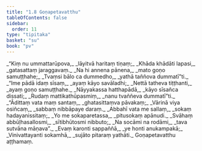 ```yaml
---
title: "1.8 Goṇapetavatthu"
tableOfContents: false
sidebar:
  order: 11
type: "tipitaka"
basket: "su"
book: "pv"
---
```



<DynamicBreadcrumb />

<Division number="46" book="pv" bookNo="19" page="132">

<Paragraph number="54" type="verses" book="pv">
_“Kiṃ nu ummattarūpova,_  
_lāyitvā haritaṃ tiṇaṃ;_  
_Khāda khādāti lapasi,_  
_gatasattaṃ jaraggavaṃ._  

</Paragraph>

</Division>
<Division number="47" book="pv" bookNo="19" page="132">

<Paragraph number="55" type="verses" book="pv">
_Na hi annena pānena,_  
_mato goṇo samuṭṭhahe;_  
_Tvaṃsi bālo ca dummedho,_  
_yathā taññova dummatī”ti._  

</Paragraph>

</Division>
<Division number="48" book="pv" bookNo="19" page="132">

<Paragraph number="56" type="verses" book="pv">
_“Ime pādā idaṃ sīsaṃ,_  
_ayaṃ kāyo savāladhi;_  
_Nettā tatheva tiṭṭhanti,_  
_ayaṃ goṇo samuṭṭhahe._  

</Paragraph>

</Division>
<Division number="49" book="pv" bookNo="19" page="132">

<Paragraph number="57" type="verses" book="pv">
_Nāyyakassa hatthapādā,_  
_kāyo sīsañca dissati;_  
_Rudaṃ mattikathūpasmiṃ,_  
_nanu tvaññeva dummatī”ti._  

</Paragraph>

</Division>
<Division number="50" book="pv" bookNo="19" page="132">

<Paragraph number="58" type="verses" book="pv">
_“Ādittaṃ vata maṃ santaṃ,_  
_ghatasittaṃva pāvakaṃ;_  
_Vārinā viya osiñcaṃ,_  
_sabbaṃ nibbāpaye daraṃ._  

</Paragraph>

</Division>
<Division number="51" book="pv" bookNo="19" page="132">

<Paragraph number="59" type="verses" book="pv">
_Abbahī vata me sallaṃ,_  
_sokaṃ hadayanissitaṃ;_  
_Yo me sokaparetassa,_  
_pitusokaṃ apānudi._  

</Paragraph>

</Division>
<Division number="52" book="pv" bookNo="19" page="132">

<Paragraph number="60" type="verses" book="pv">
_Svāhaṃ abbūḷhasallosmi,_  
_sītibhūtosmi nibbuto;_  
_Na socāmi na rodāmi,_  
_tava sutvāna māṇava”._  

</Paragraph>

</Division>
<Division number="53" book="pv" bookNo="19" page="133">

<Paragraph number="61" type="verses" book="pv">
_Evaṃ karonti sappaññā,_  
_ye honti anukampakā;_  
_Vinivattayanti sokamhā,_  
_sujāto pitaraṃ yathāti._  


</Paragraph>
</Division>

<Paragraph number="62" type="center" book="pv">
Goṇapetavatthu aṭṭhamaṃ.
</Paragraph>